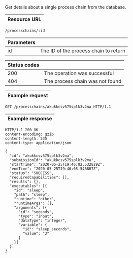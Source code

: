 
Get details about a single <ScrollLink href="#process-chains">process chain</ScrollLink>
from the database.

| Resource URL |
| ------------ |

```http
/processchains/:id
```

| Parameters |                                    |
| ---------- | ---------------------------------- |
| id         | The ID of the process chain to return |

| Status codes |                              |
| ------------ | ---------------------------- |
| 200          | The operation was successful |
| 404          | The process chain was not found  |

| Example request |
| --------------- |

```http
GET /processchains/akukkcsv575splk3v2na HTTP/1.1
```

| Example response |
| ---------------- |

```http
HTTP/1.1 200 OK
content-encoding: gzip
content-length: 535
content-type: application/json

{
  "id": "akukkcsv575splk3v2na",
  "submissionId": "akukkcsv575splk3v2ma",
  "startTime": "2020-05-25T19:46:02.532829Z",
  "endTime": "2020-05-25T19:46:05.546807Z",
  "status": "SUCCESS",
  "requiredCapabilities": [],
  "results": {},
  "executables": [{
    "id": "sleep",
    "path": "sleep",
    "runtime": "other",
    "runtimeArgs": [],
    "arguments": [{
      "id": "seconds",
      "type": "input",
      "dataType": "integer",
      "variable": {
        "id": "sleep_seconds",
        "value": "3"
      }
    }]
  }]
}
```
